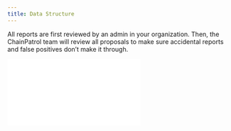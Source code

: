 ```yaml
---
title: Data Structure
---
```


All reports are first reviewed by an admin in your organization. Then,
the ChainPatrol team will review all proposals to make sure accidental
reports and false positives don’t make it through.


<div
  style={{
    position: "relative",
    paddingBottom: "calc(67.79661016949152% + 40px)",
    height: 0,
  }}
>
  <iframe
    src={`https://demo.arcade.software/${arcadeId}?embed`}
    frameborder="0"
    loading="lazy"
    allowFullScreen
    style={{
      position: "absolute",
      top: 0,
      left: 0,
      width: "100%",
      height: "100%",
    }}
  />
</div>
